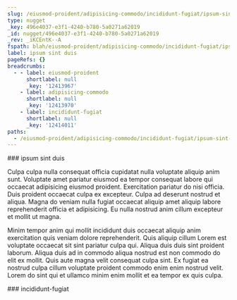 ```yaml
---
slug: /eiusmod-proident/adipisicing-commodo/incididunt-fugiat/ipsum-sint-duis
type: nugget
_key: 496e4037-e3f1-4240-b780-5a0271a62019
_id: nugget/496e4037-e3f1-4240-b780-5a0271a62019
_rev: _iKCEntK--A
fspath: blah/eiusmod-proident/adipisicing-commodo/incididunt-fugiat/ipsum-sint-duis.md
label: ipsum sint duis
pageRefs: {}
breadcrumbs:
  - - label: eiusmod-proident
      shortlabel: null
      _key: '12413967'
    - label: adipisicing-commodo
      shortlabel: null
      _key: '12413970'
    - label: incididunt-fugiat
      shortlabel: null
      _key: '12414011'
paths:
  - /eiusmod-proident/adipisicing-commodo/incididunt-fugiat/ipsum-sint-duis
---
```


<NuggetArea>
<Nugget slug="/eiusmod-proident/adipisicing-commodo/incididunt-fugiat/ipsum-sint-duis" type="nugget" _key="496e4037-e3f1-4240-b780-5a0271a62019" _id="nugget/496e4037-e3f1-4240-b780-5a0271a62019" _rev="_iKCEntK--A" fspath="blah/eiusmod-proident/adipisicing-commodo/incididunt-fugiat/ipsum-sint-duis.md" label="ipsum sint duis" paths="/eiusmod-proident/adipisicing-commodo/incididunt-fugiat/ipsum-sint-duis">
<NuggetBody>
### ipsum sint duis

Culpa culpa nulla consequat officia cupidatat nulla voluptate aliquip anim sunt. Voluptate amet pariatur eiusmod ea tempor consequat labore qui occaecat adipisicing eiusmod proident. Exercitation pariatur do nisi officia. Duis proident occaecat culpa ex excepteur. Culpa ad deserunt nostrud et aliqua. Magna do veniam nulla fugiat occaecat aliquip amet aliquip labore reprehenderit officia et adipisicing. Eu nulla nostrud anim cillum excepteur et mollit ut magna.

Minim tempor anim qui mollit incididunt duis occaecat aliquip anim exercitation quis veniam dolore reprehenderit. Quis aliquip cillum Lorem est voluptate occaecat sit sint pariatur culpa qui. Aliqua duis duis sint proident laborum. Aliqua duis ad in commodo aliqua nostrud est non commodo do elit ex mollit. Quis aute magna velit consequat culpa sint. Ex fugiat ea nostrud culpa cillum voluptate proident commodo enim enim nostrud velit. Lorem do sint qui et ullamco minim enim mollit et ea tempor ex quis culpa.

</NuggetBody>
<Breadcrumbs>
<Crumbs>
<Crumb _key="12413967" label="eiusmod-proident" /><Crumb _key="12413970" label="adipisicing-commodo" /><Crumb _key="12414011" label="incididunt-fugiat" />
</Crumbs>
</Breadcrumbs>
</Nugget>

<NuggetsInbound>
</NuggetsInbound>
<NuggetsOutbound>
</NuggetsOutbound>
</NuggetArea>
<PassagesInbound>
<Passage direction="inbound" type="passage" _key="12414011" _id="passage/12414011" _rev="_iKCEntG--A" label="incididunt-fugiat" passage="incididunt-fugiat" fspath="blah/eiusmod-proident/adipisicing-commodo/incididunt-fugiat" paths="/eiusmod-proident/adipisicing-commodo/incididunt-fugiat" slug="/eiusmod-proident/adipisicing-commodo/incididunt-fugiat">
<NuggetBody>
### incididunt-fugiat

</NuggetBody>
<Breadcrumbs>
<Crumbs>
<Crumb _key="12413967" label="eiusmod-proident" /><Crumb _key="12413970" label="adipisicing-commodo" />
</Crumbs>
</Breadcrumbs>
</Passage>

</PassagesInbound>
<PassagesOutbound>
</PassagesOutbound>